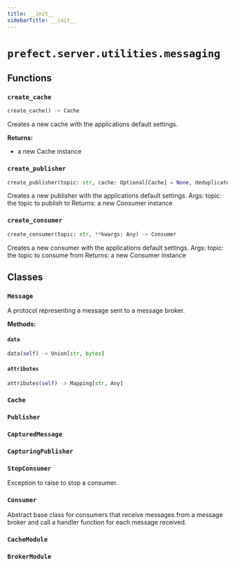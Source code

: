 ```yaml
---
title: __init__
sidebarTitle: __init__
---
```


# `prefect.server.utilities.messaging`

## Functions

### `create_cache` <sup><a href="https://github.com/prefecthq/prefect/blob/main/src/prefect/server/utilities/messaging/__init__.py#L158"><Icon icon="github" size="14" /></a></sup>

```python
create_cache() -> Cache
```


Creates a new cache with the applications default settings.

**Returns:**
- a new Cache instance


### `create_publisher` <sup><a href="https://github.com/prefecthq/prefect/blob/main/src/prefect/server/utilities/messaging/__init__.py#L184"><Icon icon="github" size="14" /></a></sup>

```python
create_publisher(topic: str, cache: Optional[Cache] = None, deduplicate_by: Optional[str] = None) -> Publisher
```


Creates a new publisher with the applications default settings.
Args:
    topic: the topic to publish to
Returns:
    a new Consumer instance


### `create_consumer` <sup><a href="https://github.com/prefecthq/prefect/blob/main/src/prefect/server/utilities/messaging/__init__.py#L213"><Icon icon="github" size="14" /></a></sup>

```python
create_consumer(topic: str, **kwargs: Any) -> Consumer
```


Creates a new consumer with the applications default settings.
Args:
    topic: the topic to consume from
Returns:
    a new Consumer instance


## Classes

### `Message` <sup><a href="https://github.com/prefecthq/prefect/blob/main/src/prefect/server/utilities/messaging/__init__.py#L32"><Icon icon="github" size="14" /></a></sup>


A protocol representing a message sent to a message broker.


**Methods:**

#### `data` <sup><a href="https://github.com/prefecthq/prefect/blob/main/src/prefect/server/utilities/messaging/__init__.py#L38"><Icon icon="github" size="14" /></a></sup>

```python
data(self) -> Union[str, bytes]
```

#### `attributes` <sup><a href="https://github.com/prefecthq/prefect/blob/main/src/prefect/server/utilities/messaging/__init__.py#L41"><Icon icon="github" size="14" /></a></sup>

```python
attributes(self) -> Mapping[str, Any]
```

### `Cache` <sup><a href="https://github.com/prefecthq/prefect/blob/main/src/prefect/server/utilities/messaging/__init__.py#L44"><Icon icon="github" size="14" /></a></sup>

### `Publisher` <sup><a href="https://github.com/prefecthq/prefect/blob/main/src/prefect/server/utilities/messaging/__init__.py#L59"><Icon icon="github" size="14" /></a></sup>

### `CapturedMessage` <sup><a href="https://github.com/prefecthq/prefect/blob/main/src/prefect/server/utilities/messaging/__init__.py#L85"><Icon icon="github" size="14" /></a></sup>

### `CapturingPublisher` <sup><a href="https://github.com/prefecthq/prefect/blob/main/src/prefect/server/utilities/messaging/__init__.py#L90"><Icon icon="github" size="14" /></a></sup>

### `StopConsumer` <sup><a href="https://github.com/prefecthq/prefect/blob/main/src/prefect/server/utilities/messaging/__init__.py#L129"><Icon icon="github" size="14" /></a></sup>


Exception to raise to stop a consumer.


### `Consumer` <sup><a href="https://github.com/prefecthq/prefect/blob/main/src/prefect/server/utilities/messaging/__init__.py#L138"><Icon icon="github" size="14" /></a></sup>


Abstract base class for consumers that receive messages from a message broker and
call a handler function for each message received.


### `CacheModule` <sup><a href="https://github.com/prefecthq/prefect/blob/main/src/prefect/server/utilities/messaging/__init__.py#L154"><Icon icon="github" size="14" /></a></sup>

### `BrokerModule` <sup><a href="https://github.com/prefecthq/prefect/blob/main/src/prefect/server/utilities/messaging/__init__.py#L172"><Icon icon="github" size="14" /></a></sup>
